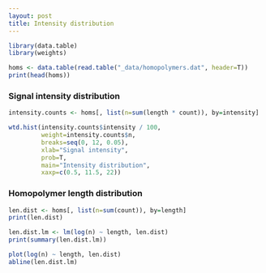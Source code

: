 ```yaml
---
layout: post
title: Intensity distribution
---
```


```r
library(data.table)
library(weights)

homs <- data.table(read.table("_data/homopolymers.dat", header=T))
print(head(homs))
```

### Signal intensity distribution

```r
intensity.counts <- homs[, list(n=sum(length * count)), by=intensity]

wtd.hist(intensity.counts$intensity / 100,
         weight=intensity.counts$n,
         breaks=seq(0, 12, 0.05),
         xlab="Signal intensity", 
         prob=T,
         main="Intensity distribution",
         xaxp=c(0.5, 11.5, 22))
```

### Homopolymer length distribution

```r
len.dist <- homs[, list(n=sum(count)), by=length]
print(len.dist)

len.dist.lm <- lm(log(n) ~ length, len.dist)
print(summary(len.dist.lm))

plot(log(n) ~ length, len.dist)
abline(len.dist.lm)
```

